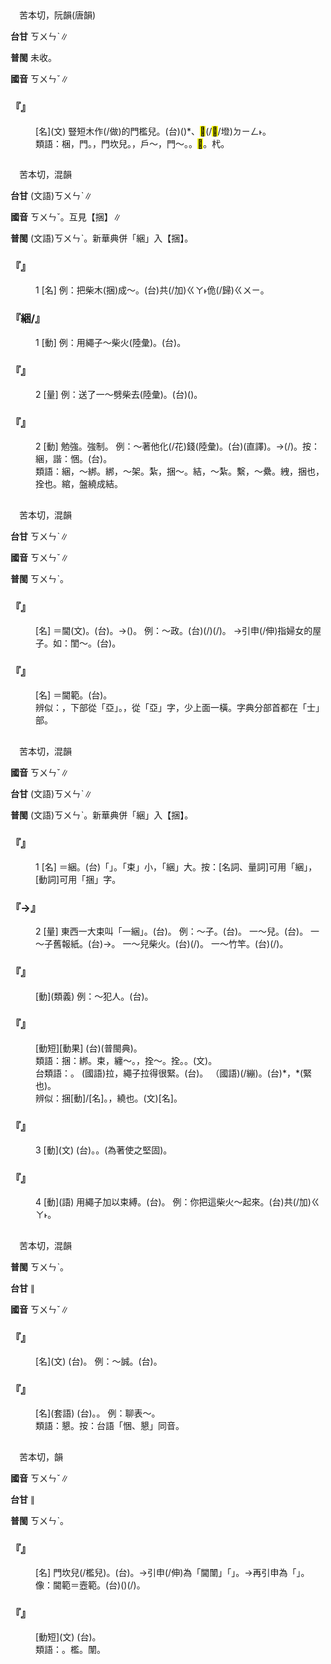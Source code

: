 
=={{ruby|梱|ㄎㄨㄣˇ}}==

　苦本切，阮韻(唐韻)

'''台甘''' <rt>ㄎㄨㄣˋ</rt>∥

'''普閩''' 未收。

'''國音''' <rt>ㄎㄨㄣˇ</rt>∥

    

==='''『{{ruby|梱|ㄎㄨㄣˇ}}』'''===
: [名](文) 豎短木作(/做)的門檻兒。(台){{ruby|企|ㄎㄧㄚ˫}}{{ruby|短|ㄉㆤˋ}}{{ruby|柴|ㄘㄚˊ}}({{ruby|杙|ㄎㄧㆵ ͘}}{{ruby|仔|ㄚ}}){{ruby|做|ㄗㄨㆤ˪/ㄗㄜ˪}}{{ruby|丌|ㆤ}}{{ruby|門|ㄇㆭˊ}}{{ruby|限|ㄏㆩ˫/ㄏㄢ˫}}*、{{ruby|戶|ㄏㆦ˫}}<mark>&#xf96e8;</mark>(/<mark>&#xf9be7;</mark>/墱)<rt>ㄉㄧㄥ˫</rt>。
:類語：梱，門{{ruby|橛|ㄐㄩㄝˊ}}。{{ruby|閫|ㄎㄨㄣˇ}}，門坎兒。{{ruby|限|ㄒㄧㄢˋ}}，戶～，門～。{{ruby|<mark>&#xf90cb;</mark>|ㄒㄧㄢˋ}}。<mark>&#xf9cca;</mark>。杙。
:
    

=={{ruby|綑|ㄎㄨㄣˇ}}==

　苦本切，混韻

'''台甘''' (文語)<rt>ㄎㄨㄣˋ</rt>∥

'''國音''' <rt>ㄎㄨㄣˇ</rt>。互見【捆】∥

'''普閩''' (文語)<rt>ㄎㄨㄣˋ</rt>。新華典併「綑」入【捆】。

    

==='''『{{ruby|綑|ㄎㄨㄣˇ}}{{ruby|兒|ㄦ}}』'''===
:1  [名] 例：把柴木(捆)成～。(台){{ruby|起|·ㄎㄧˋ}}{{ruby|火|ㄏㆤˋ/ㄏㄨㆤˋ}}{{ruby|柴|ㄘㄚˊ}}共(/加)<rt>ㄍㄚ˫</rt>{{ruby|捆|ㄎㄨㄣˋ}}佹(/歸)<rt>ㄍㄨㄧ</rt>{{ruby|綑|ㄎㄨㄣˋ}}。
    

==='''『綑/{{ruby|捆|ㄎㄨㄣˇ}}』'''===
:1  [動] 例：用繩子～柴火(陸彙)。(台){{ruby|用|ㄧㄥ˫/ㄧㆲ˫}}{{ruby|索|ㄙㄜㆷ}}{{ruby|仔|ㄚ}}{{ruby|捆|ㄎㄨㄣˋ}}{{ruby|柴|ㄘㄚˊ}}{{ruby|枝|ㄍㄧ}}{{ruby|仔|ㄚ}}。
    

==='''『{{ruby|綑|ㄎㄨㄣˇ}}{{ruby|兒|ㄦ}}』'''===
:2  [量] 例：送了一～劈柴去(陸彙)。(台){{ruby|送|ㄙㄤ˪}}{{ruby|一|ㄐㄧㆵ ͘}}{{ruby|綑|ㄎㄨㄣˋ}}{{ruby|起|·ㄎㄧˋ}}{{ruby|火|ㄏㄨㆤˋ/ㄏㆤˋ}}{{ruby|柴|ㄘㄚˊ}}{{ruby|去|ㄎㄧ˪}}({{ruby|付|ㄏㆦ˫}}{{ruby|人|·ㄌㄤˊ}})。
    

==='''『{{ruby|綑|ㄎㄨㄣˇ}}』'''===
:2  [動] 勉強。強制。 例：～著他化(/花)錢(陸彙)。(台){{ruby|縛|ㄅㄚㆶ ͘}}{{ruby|伊|ㄧ}}{{ruby|開|ㄎㄞ}}{{ruby|錢|ㄐㆪˊ}}(直譯)。→{{ruby|強|ㄍㄧㆲˊ}}{{ruby|叫|ㄍㄧㄜㆷ}}{{ruby|伊|ㄧ}}(/{{ruby|<mark>&#xf995b;</mark>|ㄗㆭˊ}}{{ruby|伊|ㄧ}}){{ruby|開|ㄎㄞ}}{{ruby|錢|ㄐㆪˊ}}。按：綑，諧：悃。(台){{ruby|扣|ㄎㄚ˪}}{{ruby|油|ㄧㄨˊ}}。
:類語：綑，～綁。綁，～架。紮，捆～。結，～紮。繫，～纍。絏，捆也，拴也。綰，盤繞成結。
:
    

=={{ruby|壼|ㄎㄨㄣˇ}}==

　苦本切，混韻

'''台甘''' <rt>ㄎㄨㄣˋ</rt>∥

'''國音''' <rt>ㄎㄨㄣˇ</rt>∥

'''普閩''' <rt>ㄎㄨㄣˋ</rt>。

    

==='''『{{ruby|壼|ㄎㄨㄣˇ}}』'''===
: [名] ＝閫(文)。(台){{ruby|皇|ㄏㆲˊ}}{{ruby|宮|ㄍㄧㆲ}}{{ruby|內|ㄌㄞ˫}}{{ruby|丌|ㆤ}}{{ruby|道|ㄉㄜ˫}}{{ruby|路|ㄌㆦ˫}}。→{{ruby|皇|ㄏㆲˊ}}{{ruby|宮|ㄍㄧㆲ}}{{ruby|內|ㄌㄞ˫}}{{ruby|丌|ㆤ}}({{ruby|事|ㄙㄨ˫}}{{ruby|務|ㆠㄨ˫}})。 例：～政。(台){{ruby|皇|ㄏㆲˊ}}{{ruby|宮|ㄍㄧㆲ}}{{ruby|內|ㄌㄞ˫}}{{ruby|面|ㆠㄧㄣ˫}}{{ruby|丌|ㆤ}}{{ruby|種|ㄐㄧㆲˋ}}{{ruby|種|ㄐㄧㆲˋ}}{{ruby|載|ㄉㄞ˫}}(/{{ruby|戴|ㄉㄞ˪}}){{ruby|事|ㄐㄧ˪}}(/{{ruby|事|ㄉㄞ˫}}{{ruby|情|ㄐㄧ˪}})。 →引申(/伸)指婦女的屋子。如：閨～。(台){{ruby|婦|ㄏㄨ˫}}{{ruby|人|ㆢㄧㄣˊ/ㄌㄧㄣˊ}}{{ruby|人|ㄌㄤˊ}}{{ruby|丌|ㆤ}}{{ruby|房|ㄅㄤˊ}}{{ruby|間|ㄍㄧㄥ}}。
    

==='''『{{ruby|壼|ㄎㄨㄣˇ}}{{ruby|範|ㄈㄢˋ}}』'''===
: [名] ＝閫範。(台){{ruby|婦|ㄏㄨ˫}}{{ruby|女|ㄌㄨˋ}}{{ruby|丌|ㆤ}}{{ruby|品|ㄆㄧㄣˋ}}{{ruby|德|ㄉㄧㆤㆶ}}。
:辨似：{{ruby|壼|ㄎㄨㄣˇ}}，下部從「亞」。{{ruby|壺|ㄏㄨˊ}}，從「亞」字，少上面一橫。字典分部首都在「士」部。
:
    

=={{ruby|捆|ㄎㄨㄣˇ}}==

　苦本切，混韻

'''國音''' <rt>ㄎㄨㄣˇ</rt>∥

'''台甘''' (文語)<rt>ㄎㄨㄣˋ</rt>∥

'''普閩''' (文語)<rt>ㄎㄨㄣˋ</rt>。新華典併「綑」入【捆】。

    

==='''『{{ruby|捆|ㄎㄨㄣˇ}}』'''===
:1  [名] ＝綑。(台){{ruby|用|ㄧㄥ˫/ㄧㆲ˫}}{{ruby|帶|ㄉㄨㄚ˪}}{{ruby|仔|ㄚ}}{{ruby|縛|ㄅㄚㆶ ͘}}{{ruby|作|ㄗㄜ˪}}{{ruby|歸|ㄍㄨㄧ}}{{ruby|束|ㄙㆦㆶ}}{{ruby|叫|ㄍㄧㄜ˪}}{{ruby|作|ㄗㄜ˪}}「{{ruby|捆|ㄎㄨㄣˋ}}」。「束」小，「綑」大。按：[名詞、量詞]可用「綑」，[動詞]可用「捆」字。
    

==='''『{{ruby|捆|ㄎㄨㄣˇ}}→{{ruby|綑|ㄎㄨㄣˇ}}』'''===
:2  [量] 東西一大束叫「一綑」。(台){{ruby|一|ㄐㄧㆵ ͘}}{{ruby|綑|ㄎㄨㄣˋ}}。 例：～子。(台){{ruby|綑|ㄎㄨㄣˋ}}。 一～兒。(台){{ruby|一|ㄐㄧㆵ ͘}}{{ruby|綑|ㄎㄨㄣˋ}}。 一～子舊報紙。(台){{ruby|一|ㄐㄧㆵ ͘}}{{ruby|大|ㄉㄨㄚ˫}}{{ruby|綑|ㄎㄨㄣˋ}}{{ruby|丌|ㆤ}}{{ruby|舊|ㄍㄨ˫}}{{ruby|新|ㄒㄧㄣ}}{{ruby|聞|ㆠㄨㄣˊ}}{{ruby|紙|ㄗㄨㄚˋ}}→{{ruby|舊|ㄍㄨ˫}}{{ruby|報|ㄅㄜ˪}}{{ruby|紙|ㄗㄨㄚˋ}}。 一～兒柴火。(台){{ruby|一|ㄐㄧㆵ ͘}}{{ruby|綑|ㄎㄨㄣˋ}}(/{{ruby|把|ㄅㆤˋ}}){{ruby|起|ㄎㄧˋ}}{{ruby|火|ㄏㆤˋ/ㄏㄨㆤˋ}}{{ruby|柴|ㄘㄚˊ}}。 一～竹竿。(台){{ruby|一|ㄐㄧㆵ ͘}}{{ruby|綑|ㄎㄨㄣˋ}}(/{{ruby|把|ㄅㆤˋ}}){{ruby|竹|ㄉㄧㆤㆶ}}{{ruby|篙|ㄍㄜ}}。
    

==='''『{{ruby|捆|ㄎㄨㄣˇ}}{{ruby|綁|ㄅㄤˇ}}』'''===
: [動](類義) 例：～犯人。(台){{ruby|縛|ㄅㄚㆶ ͘}}{{ruby|犯|ㄏㄨㄢ˫}}{{ruby|人|ㄌㄤˊ}}。
    

==='''『{{ruby|捆|ㄎㄨㄣˇ}}{{ruby|緊|ㄐㄧㄣˇ}}』'''===
: [動短][動果] (台){{ruby|縛|ㄅㄚㆶ ͘}}{{ruby|恒|ㄢˊ}}{{ruby|恒|ㄢˊ}}(普閩典)。
:類語：捆：綁。束，纏～。{{ruby|縛|ㄈㄨˊ/ㄈㄛˊ}}，拴～。拴。{{ruby|扎|ㄗㄚ}}。{{ruby|羈|ㄐㄧ}}(文)。
:
:台類語：{{ruby|<mark>&#xffca6;</mark>|ㄎㄧㄨˋ}}。 (國語)拉，繩子拉得很緊。(台){{ruby|<mark>&#xffbba;</mark>|ㄅㆪ}}。 （國語){{ruby|<mark>&#xffbba;</mark>|ㄅㄥ}}(/繃)。(台){{ruby|推|ㄘㄨㄧ}}*，{{ruby|推|ㄘㄨㄧ}}{{ruby|恒|ㄢˊ}}*(緊也)。
:
:辨似：捆[動]/{{ruby|綑|ㄎㄨㄣˇ}}[名]。{{ruby|絪|ㄧㄣ}}，繞也。{{ruby|梱|ㄎㄨㄣˇ}}(文)[名]。
:
    

==='''『{{ruby|捆|ㄎㄨㄣˇ}}』'''===
:3  [動](文) (台){{ruby|叩|ㄎㄚ˪}}。{{ruby|<mark>&#xffebe;</mark>|ㄉㆦㆶ}}。(為著使之堅固)。
    

==='''『{{ruby|捆|ㄎㄨㄣˇ}}』'''===
:4  [動](語) 用繩子加以束縛。(台){{ruby|用|ㄧㆲ˫/ㄧㄥ˫}}{{ruby|索|ㄙㄜㆷ}}{{ruby|仔|ㄚ}}{{ruby|捆|ㄎㄨㄣˋ}}{{ruby|起|·ㄎㄧˋ}}{{ruby|來|·ㄌㄞˊ}}。 例：你把這柴火～起來。(台){{ruby|<mark>&#xf8f7a;</mark>|ㄐㄧㄚ}}{{ruby|個|ㆤˊ}}{{ruby|起|ㄎㄧˋ}}{{ruby|火|ㄏㆤˋ/ㄏㄨㆤˋ}}{{ruby|柴|ㄘㄚˊ}}{{ruby|汝|ㄌㄧˋ}}共(/加)<rt>ㄍㄚ˫</rt>{{ruby|捆|ㄎㄨㄣˋ}}{{ruby|起|·ㄎㄧˋ}}{{ruby|來|·ㄌㄞˊ}}。
    

=={{ruby|悃|ㄎㄨㄣˇ}}==

　苦本切，混韻

'''普閩''' <rt>ㄎㄨㄣˋ</rt>。

'''台甘''' {{ruby|(文)|ㄎㄨㄣˋ}}∥

'''國音''' <rt>ㄎㄨㄣˇ</rt>∥

    

==='''『{{ruby|悃|ㄎㄨㄣˇ}}』'''===
: [名](文) (台){{ruby|誠|ㄒㄧㄥˊ}}{{ruby|實|ㄒㄧㆵ ͘}}{{ruby|丌|ㆤ}}{{ruby|心|ㄒㄧㆬ}}{{ruby|意|ㄧ˪}}。 例：～誠。(台){{ruby|誠|ㄒㄧㄥˊ}}{{ruby|心|ㄒㄧㆬ}}。
    

==='''『{{ruby|謝|ㄒㄧㄝˋ}}{{ruby|悃|ㄎㄨㄣˇ}}』'''===
: [名](套語) (台){{ruby|感|ㄍㆰˋ}}{{ruby|謝|ㄒㄧㄚ˫}}{{ruby|丌|ㆤ}}{{ruby|誠|ㄒㄧㄥˊ}}{{ruby|心|ㄒㄧㆬ}}。{{ruby|誠|ㄒㄧㄥˊ}}{{ruby|實|ㄒㄧㆵ ͘}}{{ruby|丌|ㆤ}}{{ruby|感|ㄍㆰˋ}}{{ruby|謝|ㄒㄧㄚ˫}}。 例：聊表～。
:類語：懇。按：台語「悃、懇」同音。
:
    

=={{ruby|閫|ㄎㄨㄣˇ}}==

　苦本切，{{ruby|混|ㄏㄨㄣˇ}}韻

'''國音''' <rt>ㄎㄨㄣˇ</rt>∥

'''台甘''' {{ruby|(文)|ㄎㄨㄣˋ}}∥

'''普閩''' <rt>ㄎㄨㄣˋ</rt>。

    

==='''『{{ruby|閫|ㄎㄨㄣˇ}}』'''===
: [名] 門坎兒(/檻兒)。(台){{ruby|戶|ㄏㆦ˫}}{{ruby|墱|ㄉㄧㄥ˫}}。→引申(/伸)為「閫闈」「{{ruby|內|ㄌㄞ˫}}{{ruby|面|ㆠㄧㄣ˫}}{{ruby|房|ㄅㄤˊ}}」。→再引申為「{{ruby|婦|ㄏㄨ˫}}{{ruby|女|ㄌㄧˋ/ㄌㄨˋ}}{{ruby|丌|ㆤ}}」。像：閫範＝壼範。(台)({{ruby|內|ㄌㄞ˫}}{{ruby|面|ㆠㄧㄣ˫}}{{ruby|房|ㄅㄤˊ}}){{ruby|婦|ㄏㄨ˫}}{{ruby|女|ㄌㄧˋ/ㄌㄨˋ}}{{ruby|丌|ㆤ}}{{ruby|模|ㄇㆦˊ}}{{ruby|範|ㄏㄨㄢ˫}}(/{{ruby|品|ㄆㄧㄣˋ}}{{ruby|德|ㄉㄧㆤㆶ}})。
    

==='''『{{ruby|專|ㄓㄨㄢ}}{{ruby|閫|ㄎㄨㄣˇ}}』'''===
: [動短](文) (台){{ruby|統|ㄊㆲˋ}}{{ruby|兵|ㄅㄧㄥ}}{{ruby|在|ㄗㄞ˫}}{{ruby|外|ㆣㄨㄚ˫}}{{ruby|丌|ㆤ}}。
:類語：{{ruby|梱|ㄎㄨㄣˇ}}。檻。闈。
:
    
